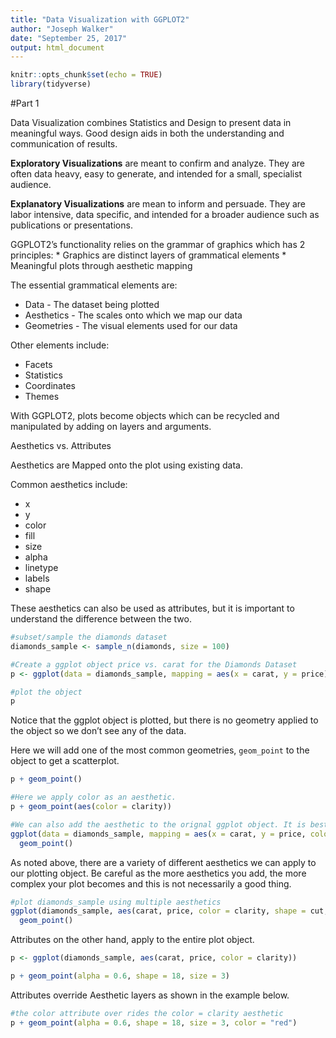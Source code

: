 ```yaml
---
title: "Data Visualization with GGPLOT2"
author: "Joseph Walker"
date: "September 25, 2017"
output: html_document
---
```



```r
knitr::opts_chunk$set(echo = TRUE)
library(tidyverse)

```

#Part 1

Data Visualization combines Statistics and Design to present data in meaningful ways. Good design aids in both the understanding and communication of results. 

**Exploratory Visualizations** are meant to confirm and analyze. They are often data heavy, easy to generate, and intended for a small, specialist audience.

**Explanatory Visualizations** are mean to inform and persuade. They are labor intensive, data specific, and intended for a broader audience such as publications or presentations.


GGPLOT2's functionality relies on the grammar of graphics which has 2 principles: 
* Graphics are distinct layers of grammatical elements 
* Meaningful plots through aesthetic mapping 

The essential grammatical elements are:

* Data - The dataset being plotted
* Aesthetics - The scales onto which we map our data
* Geometries - The visual elements used for our data

Other elements include: 

* Facets 
* Statistics 
* Coordinates 
* Themes 

With GGPLOT2, plots become objects which can be recycled and manipulated by adding on layers and arguments.

Aesthetics vs. Attributes

Aesthetics are Mapped onto the plot using existing data. 

Common aesthetics include: 

* x 
* y 
* color 
* fill 
* size 
* alpha 
* linetype 
* labels 
* shape

These aesthetics can also be used as attributes, but it is important to understand the difference between the two. 

```r
#subset/sample the diamonds dataset
diamonds_sample <- sample_n(diamonds, size = 100)

#Create a ggplot object price vs. carat for the Diamonds Dataset
p <- ggplot(data = diamonds_sample, mapping = aes(x = carat, y = price))

#plot the object
p
```

Notice that the ggplot object is plotted, but there is no geometry applied to the object so we don't see any of the data.

Here we will add one of the most common geometries, `geom_point` to the object to get a scatterplot.
```r
p + geom_point()

#Here we apply color as an aesthetic.
p + geom_point(aes(color = clarity))

#We can also add the aesthetic to the orignal ggplot object. It is best practice to keep the aesthetics in the same layer as much as possible. This will allow your plotting code to be clearer and more readable.
ggplot(data = diamonds_sample, mapping = aes(x = carat, y = price, color = clarity))+
  geom_point()
```

As noted above, there are a variety of different aesthetics we can apply to our plotting object. Be careful as the more aesthetics you add, the more complex your plot becomes and this is not necessarily a good thing.

```r
#plot diamonds_sample using multiple aesthetics
ggplot(diamonds_sample, aes(carat, price, color = clarity, shape = cut, size = color))+
  geom_point()
```

Attributes on the other hand, apply to the entire plot object.

```r
p <- ggplot(diamonds_sample, aes(carat, price, color = clarity))

p + geom_point(alpha = 0.6, shape = 18, size = 3)
```

Attributes override Aesthetic layers as shown in the example below.
```r
#the color attribute over rides the color = clarity aesthetic
p + geom_point(alpha = 0.6, shape = 18, size = 3, color = "red")
```


```r



```

